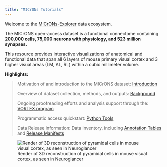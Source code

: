 ```yaml
---
title: "MICrONs Tutorials"
---
```


Welcome to the [MICrONs-Explorer](https://www.microns-explorer.org/) data ecosystem.

The MICrONS open-access dataset is a  functional connectome containing __200,000 cells, 75,000 neurons with physiology, and 523 million synapses.__

This resource provides interactive visualizations of anatomical and functional data that span all 6 layers of mouse primary visual cortex and 3 higher visual areas (LM, AL, RL) within a cubic millimeter volume.

__Highlights:__


> Motivation of and introduction to the MICrONS dataset: [Introduction](introduction.html)
>  
> Overview of dataset collection, methods, and outputs: [Background](background.html)
>  
> Ongoing proofreading efforts and analysis support through the: [VORTEX program](vortex-overview.html)
>  
> Programmatic access quickstart: [Python Tools](quickstart_notebooks/01-caveclient-setup.html)
>  
> Data Release information: Data Inventory, including [Annotation Tables](annotation-tables.html) and [Release Manifests](release_manifests/version-1300.html)
>  


![Render of 3D reconstruction of pyramidal cells in mouse visual cortex, as seen in Neuroglancer](img/microns_explorer_landing.png)